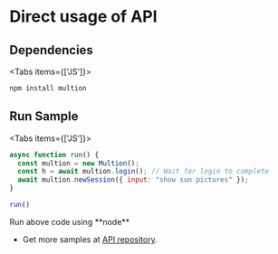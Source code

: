 # Direct usage of API
## Dependencies

 
<Tabs items={['JS']}>
  <Tab>
  ``` js copy 
  npm install multion
  ```
  </Tab>
</Tabs>

## Run Sample

 
<Tabs items={['JS']}>
  <Tab>
  ``` js copy 
  async function run() {
    const multion = new Multion();
    const h = await multion.login(); // Wait for login to complete
    await multion.newSession({ input: "show sun pictures" });
  }
  
  run()
  ```

 
<Callout type="info" emoji="ℹ️">
 Run above code using **node**
</Callout>

  </Tab>
</Tabs>

- Get more samples at [API repository](https://github.com/MULTI-ON/api).


